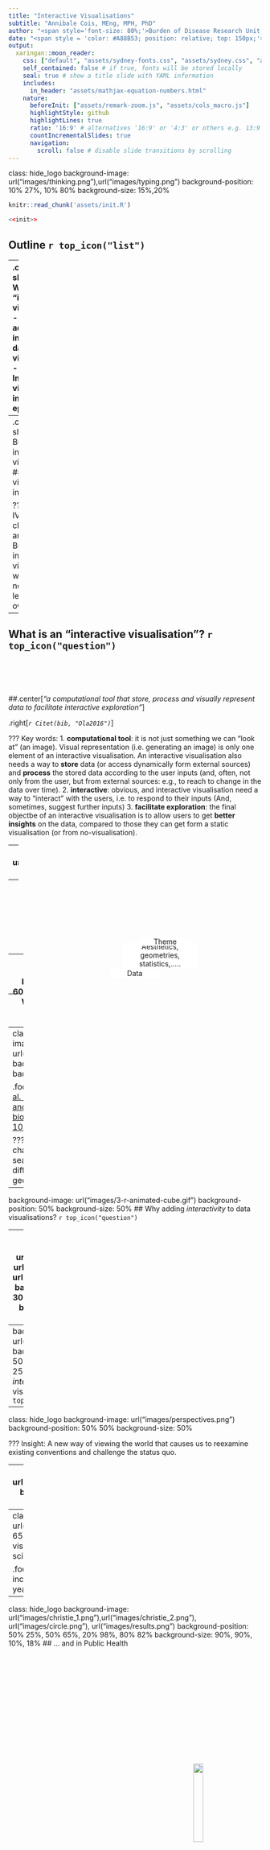 ```yaml
---
title: "Interactive Visualisations"
subtitle: "Annibale Cois, MEng, MPH, PhD"
author: "<span style='font-size: 80%;'>Burden of Disease Research Unit, South African Medical Research Council &amp; <br/> School of Public Health, University of Cape Town<br/><br/>Email: annibale.cois@mrc.ac.za<br/>ORCID: [0000-0002-7014-6510](https://orcid.org/0000-0002-7014-6510)<br/>Web of Science: [ AAK-8603-2020](https://www.webofscience.com/wos/author/rid/AAK-8603-2020)<br/><br/><br/><img src = 'assets/anniweb.png' width = '50'></img><br/> [https://annibalecois.github.io](https://annibalecois.github.io)</span>" 
date: "<span style = 'color: #A88B53; position: relative; top: 150px;'></span>" 
output:  
  xaringan::moon_reader:
    css: ["default", "assets/sydney-fonts.css", "assets/sydney.css", "assets/samrc.css"]
    self_contained: false # if true, fonts will be stored locally
    seal: true # show a title slide with YAML information
    includes:
      in_header: "assets/mathjax-equation-numbers.html"
    nature:
      beforeInit: ["assets/remark-zoom.js", "assets/cols_macro.js"]
      highlightStyle: github
      highlightLines: true
      ratio: '16:9' # alternatives '16:9' or '4:3' or others e.g. 13:9
      countIncrementalSlides: true
      navigation:
        scroll: false # disable slide transitions by scrolling
---
```

class: hide_logo
background-image: url("images/thinking.png"),url("images/typing.png")
background-position: 10% 27%, 10% 80%
background-size: 15%,20%

```r
knitr::read_chunk('assets/init.R')
```

```r
<<init>>
```

## Outline `r top_icon("list")`

--
.content-box-shift1[
- ### What is an “interactive visualisation"?
- ### Why adding interactivity to data visualisations?
- ### Interactive visualisations in epidemiology
]
 
--
.content-box-shift2[
- ### Building interactive visualisations
- ### Interactive visualisations in R with *Shiny*  
]

???
What is a IV, its defining characteristics and elements
Building interactive visualisations: what do we need (a 'high level' overview)

---
## What is an “interactive visualisation”?  `r top_icon("question")`

<br/><br/><br/><br/>
##.center[*"a computational tool that store, process and visually represent data to facilitate interactive exploration"*]

.right[<cite>`r Citet(bib, "Ola2016")`</cite>]

???
Key words: 
1. **computational tool**: it is not just something we can "look at" (an image). Visual representation (i.e. generating an image) is only one element of an interactive visualisation.  An interactive visualisation also needs a way to **store** data (or access dynamically form external sources) and **process** the stored data according to the user inputs (and, often, not only from the user, but from external sources: e.g., to reach to change in the data over time).
2. **interactive**: obvious, and interactive visualisation need a way to "interact" with the users, i.e. to respond to their inputs (And, sometimes, suggest further inputs)
3. **facilitate exploration**: the final objectbe of an interactive visualisation is to allow users to get **better insights** on the data, compared to those they can get form a static visualisation (or from no-visualisation).

---
class: hide_logo 
background-image: url("images/data.png"),url("images/gears.gif"),url("images/visual.png"),url("images/arrow_2.png"),url("images/arrow_2.png")
background-position: 10% 80%, 25% 40%, 50% 10%,37% 17%,18% 56%
background-size: 10%,20%,15%, 6%,6%

???
Users (they can be more than one...) interact with the tool at different points of the visualisation process: they can change the data, the can modify the processing (e.g. use different statistics), and the can modify the visual appearance of the visualisation beyond the data (change fonts, backgrounds, borders...)

In other words, they interact with each elements of a visualisation, as defined in the grammar of graphics...

--
<img src = "images/links_1.png" style = "width: 50%; position: relative; margin-top: 20%; margin-left: 20%;"></img>
<img src = "images/users.png" style = "width: 20%; position: relative; margin-top: -20%; margin-left: 68%;"></img>

--
<div style="position:relative; margin-top: -13%; margin-left: 40%; font-size: 100%; background: white; text-align: center; width: 100px;">Data</div>
<div style="position:relative; margin-top: -14%; margin-left: 45%; font-size: 100%; background: white; text-align: center; width: 150px;">Aesthetics, geometries, statistics,.....</div>
<div style="position:relative; margin-top: -12%; margin-left: 52%; font-size: 100%; background: white; text-align: center; width: 100px;">Theme</div>

---
background-image: url("images/bigdata.png")
background-position: 50% 60%
background-size: 50%
## Why adding *interactivity* to data visualisations?  `r top_icon("question")`

---
class: hide_logo
background-image: url("images/bigdata1.jpg")
background-position: 50% 45%
background-size: 70%

.footnote[.small[[Cremin CJ et al. Big data: Historic advances and emerging trends in biomedical research (doi: 10.1016/j.crbiot.2022.02.004)](https://doi.org/10.1016/j.crbiot.2022.02.004)]]

???
dynamic data (very rapid change: ~40000 search/second)
large quantities
different interests (content, geolocation,...)




---
background-image: url("images/3-r-animated-cube.gif")
background-position: 50%
background-size: 50%
## Why adding *interactivity* to data visualisations?  `r top_icon("question")`

---
class: hide_logo
background-image: url("images/3dcat.png"), url("images/3dnum.png"), url("images/arrow_3.png")
background-position: 5% 30%, 90% 30%, 80% 87%
background-size: 45%, 45%, 8%


<div style = "position: relative; padding-top: 53%; left: 75%; font-size: 80%; "><cite> `r Citet(bib, "luz2022")` </cite></div>
 

.footnote[.large[[https://webtoolkit.eu/widgets/graphics-charts/3d-category-chart](https://webtoolkit.eu/widgets/graphics-charts/3d-category-chart) <br/> 
          [https://webtoolkit.eu/widgets/graphics-charts/3d-numerical-chart](https://webtoolkit.eu/widgets/graphics-charts/3d-numerical-chart)] <br/><br/><br/>]

???
The only way I can really appreciate 3d visualisations (excluding some very simple cases, where patterns are evident...)

An example of 3d visualisations in infectious disease epidemiology (which we don't look at together)

---
background-image: url("images/insight.png")
background-position: 50% 50%
background-size: 25%
## Why adding *interactivity* to data visualisations?  `r top_icon("question")`

---
class: hide_logo
background-image: url("images/perspectives.png")
background-position: 50% 50%
background-size: 50%

???
Insight: A new way of viewing the world that causes us to reexamine existing conventions and challenge the status quo.

---
class: hide_logo
background-image: url("images/FacebookGlobalConnections2010.webp")
background-position: 50% 50%
background-size: 100% 100%

.footnote[<br/>.small[[https://successcreeations.com/2908/our-facebook-connected-world/](https://successcreeations.com/2908/our-facebook-connected-world/)]]


???
The articol where this image is reported is about market penetration a, advertising and possibility to exp;and the business..
To me, the images generates ideas regarding potential and limitations of mHealth applications in an unequally interconnected world.



---
class: hide_logo
background-image: url("images/pubmed.png")
background-position: 50% 65%
background-size: 60%
## Interactive data visualisations are increasingly used in the health sciences...

.footnote[Number of PubMed listed publications including the terms *interactive data visualisation*, by year]

---

class: hide_logo
background-image: url("images/christie_1.png"),url("images/christie_2.png"), url("images/circle.png"), url("images/results.png")
background-position: 50% 25%, 50% 65%, 20% 98%, 80% 82%
background-size: 90%, 90%, 10%, 18%
## ... and in Public Health 

<a href = "https://public.tableau.com/app/profile/jawad.chishtie/viz/InteractiveVisualizationApplicationsinPopulationHealthandHealthServicesResearch-Jan2005toMarch2019/DataSource"><img src = "images/tableau.png" style = "width: 20%; position: relative; margin-top: 43%; margin-left: 73%;"></img></a>

.footnote[.scriptsize[<cite>`r Citet(bib, "Chishtie2022")`</cite>]]
 
---
class: hide_logo
background-image: url("images/IHME.png")
background-position: 50% 30%
background-size: 80%

.footnote[[https://www.healthdata.org/data-tools-practices/interactive-data-visuals](https://www.healthdata.org/data-tools-practices/interactive-data-visuals)]

---
class: hide_logo
background-image: url("images/ward.png"), url("images/liere.png"),url("images/mdpi.png")
background-position: 10% 50%, 50% 50%, 90% 50%
background-size: 25%, 25%, 25%
## Some general references:

.footnote[<cite> `r Citet(bib, "Ward2010")` ; `r Citet(bib, "Ebert2018")` ; `r Citet(bib, "Zudilova2009")`</cite>         ]

---
class: hide_logo
background-image: url("images/gcharts.png"), url("images/tableaui.png"),url("images/powerbi.png"),url("images/tableau.png"), url("images/infogram.png"),url("images/rawgraphs.png")
background-position: 10% 25%, 50% 25%, 90% 25%, 10% 70%, 50% 70%, 90% 70%
background-size: 25%, 25%, 25%, 25%, 25%, 25%
## Building Interactive visualisations: tools 

.footnote[
[https://www.forbes.com/advisor/business/software/best-data-visualization-tools/](https://www.forbes.com/advisor/business/software/best-data-visualization-tools/)<br/>
[https://www.wordstream.com/blog/ws/2016/09/29/data-visualization-tools](https://www.wordstream.com/blog/ws/2016/09/29/data-visualization-tools)</br>
[https://www.intellspot.com/open-source-data-visualization/](https://www.intellspot.com/open-source-data-visualization/)<br/>
[https://solutionsreview.com/business-intelligence/the-ultimate-list-of-open-source-and-free-data-visualization-tools/](https://solutionsreview.com/business-intelligence/the-ultimate-list-of-open-source-and-free-data-visualization-tools/)
]

???
Many tools, with different characteristics:
- web applications
- desktop software
- libraries
- integration with otehr apps
- element of data analysistcs
- machine learning
- free and expensive (subscriptions)
- open socurce and commercial

---
class: hide_logo 
background-image: url("images/data.png"),url("images/gears.gif"),url("images/visual.png"),url("images/arrow_2.png"),url("images/arrow_2.png"),url("images/links_1.png"),url("images/users.png")
background-position: 10% 90%, 25% 50%, 50% 20%,37% 27%,18% 66%, 50% 71%,85% 71%
background-size: 10%,20%,15%, 6%,6%,50%,10%

--
<img src = "images/elements.png" style = "width: 100%; position: relative; margin-top: 0%; margin-left: -5%;"></img>

???

All share the same elements (mor or less 'buried' into the system and visible to the users)

We a place to store /retrieve the data
We need a "tool" to process the data
We need an interface to visualise the data
We need an interface to allow users to "interact" with the system and modify one or more of tehse emelents (data, processing, visualisation)

---
class: hide_logo
background-image: url("images/typing.png")
background-position: 50% 50%
background-size: 50%

---
class: hide_logo
background-image: url("images/ofg_1.png")
background-position: 50% 50%
background-size: 60%
## Example 1: the *old faithful geyser* app 

--
<img src = "images/arrow_1.png" style = "width: 20%; position: absolute; margin-top: 16.5%; margin-left: 9.5%; transform: rotate(-20deg);"></img>

--
<img src = "images/circle.png" style = "width: 30%; position: absolute; margin-top: 18%; margin-left: 40%; "></img>

---
class: hide_logo
background-image: url("images/ofg_2.png")
background-position: 50% 50%
background-size: 60%

--
<img src = "images/ofg_3.png" style = "width: 50%; position: relative; margin-top: 10%; margin-left: 25%;"></img>

---
class: hide_logo
.scroll-output[

```r

library(shiny)

ui <- fluidPage(

    # Application title
    titlePanel("Old Faithful Geyser Data"),

    # Sidebar with a slider input for number of bins 
    sidebarLayout(
        sidebarPanel(
            sliderInput("bins",
                        "Number of bins:",
                        min = 1,
                        max = 50,
                        value = 30)
        ),

        # Show a plot of the generated distribution
        mainPanel(
           plotOutput("distPlot")
        )
    )
)

server <- function(input, output) {

    output$distPlot <- renderPlot({
        # generate bins based on input$bins from ui.R
        x    <- faithful[, 2]
        bins <- seq(min(x), max(x), length.out = input$bins + 1)

        # draw the histogram with the specified number of bins
        hist(x, breaks = bins, col = 'darkgray', border = 'white',
             xlab = 'Waiting time to next eruption (in mins)',
             main = 'Histogram of waiting times')
    })
}

shinyApp(ui = ui, server = server)

```

]

???
ui (user interface): visualisation, interactivity (input/output)
server: processing 

Where are the data? in this case are provided by the R environment itself (as the ofg is a standard R dataset)

---
class: hide_logo
background-image: url("images/banner.png")
background-position: 98% 98%
background-size: 25%
## Example 2: A dashboard for *Cardiovascular Risk Factors in SA* 

.footnotesize[
```r
load("data/cvd.RData")
head(DATA)
```
]

.pull-left[
```r

nrow(DATA)
unique(DATA$year)

```
]
---
class: hide_logo
background-image: url("images/app.png")
background-position: 50% 50%
background-size: 90%

---
class: hide_logo
background-image: url("images/shiny.png"), url("images/ggplot2.png"), url("images/plotly.png"), url("images/shinydash.png"), url("images/arrow_3.png") 
background-position: 5% 50%,40% 15%, 68% 80%, 95% 20%,10% 90%
background-size: 25%,25%,18%,25%,10%

.footnote[[https://rstudio.github.io/shinydashboard/index.html](https://rstudio.github.io/shinydashboard/index.html)]

---
class: hide_logo
## Setup

.center[*Install packages*]

```r
install.packages(c("shiny","shinydashboard","ggplot2","plotly"))
```

.center[*Create three files .R*]

```r
global.R --> code to be execute when the app starts 
server.R --> server
ui.R --> user interface
```


.center[*Download the example dataset*]

.footnote[.large[.center[
<img src = "images/github.png" width = "85"></img> <br/><br/>
Links: <a href="https://annibalecois.github.io/InteractiveVisualisations/code/cvd/cvd.RData" download>https://annibalecois.github.io/InteractiveVisualisations/code/cvd/cvd.RData</a>
]]]
---
<br/>
<br/>
.center[*global.r*]

```r
library(shiny)
library(dplyr)
library(ggplot2)
library(shinydashboard)
library(plotly)

load("cvd.RDATA")
```

---
<br/>
<br/>
.center[*ui.r*]

```r
dashboardPage(
  dashboardHeader(.....),
  dashboardSidebar(.....),
  dashboardBody(.....)
)
```

---
class: hide_logo
background-image: url("images/app.png")
background-position: 50% 50%
background-size: 90%

--
<img src = "images/arrow_1.png" style = "width: 20%; position: absolute; margin-top: 3%; margin-left: 15%; transform: rotate(-20deg"></img>

--
<img src = "images/arrow_1.png" style = "width: 20%; position: absolute; margin-top: 20%; margin-left: 5%; transform: rotate(-170deg"></img>

--
<img src = "images/arrow_1.png" style = "width: 20%; position: absolute; margin-top: 20%; margin-left: 30%; transform: rotate(0deg"></img>

---
<br/>
<br/>
.center[*server.r*]

```r
function(input, output) {
}
```

---
class: hide_logo
background-image: url("images/typing.png")
background-position: 50% 50%
background-size: 50%

---
class: hide_logo
background-image: url("images/app_1.png")
background-position: 50% 50%
background-size: 90%

---
class: hide_logo
background-image: url("images/app_2.png")
background-position: 50% 50%
background-size: 90%

---
class: hide_logo
background-image: url("images/app.png")
background-position: 50% 50%
background-size: 90%

---
class: hide_logo
background-image: url("images/code.png")
background-position: 50% 50%
background-size: 30%

.footnote[.large[
<img src = "images/github.png" width = "85"></img> <br/><br/>
Code of the example on GitHub (*/code/cvd*): <br/> 
<a href = "https://github.com/AnnibaleCois/InteractiveVisualisations">https://github.com/AnnibaleCois/InteractiveVisualisations</a>
<br/>
Direct download links: <a href="code/cvd/global.R" download>global.R</a>, <a href="code/cvd/ui.R" download>ui.R</a>, <a href="code/cvd/server.R" download>server.R</a>, <a href="code/cvd/cvd.RDATA" download>cvd.RDATA</a>
]
]

---
class: hide_logo
## User Interface (ui.R)

.scroll-output[
```r
dashboardPage(
  dashboardHeader(title = "Cardiovascular Risk Dashboard"),
  dashboardSidebar(
    sliderInput(
      inputId = "riskThreshold", 
      label = "Risk Threshold",
      min = 0, 
      max = 50, 
      value = 3, 
      step = 1
    ),
    checkboxGroupInput(
      inputId = "geotype",
      label = "Geotype",
      inline = TRUE,
      choices = c("Urban","Rural"),
      selected = c("Urban","Rural")
    ),
    checkboxGroupInput(
      inputId = "sex",
      label = "Sex",
      inline = TRUE,
      choices = unique(DATA$sex),
      selected = c("Male","Female")
    ),
    checkboxGroupInput(
      inputId = "agecat",
      label = "Age Groups",
      inline = TRUE,
      choices = unique(DATA$agecat),
      selected = c("50-54")
    ),
    radioButtons(
      inputId = "year",
      label = "Year",
      inline = TRUE,
      choices = unique(DATA$year),
      selected = 2016
    ), 
    sidebarMenu(
      menuItem("Dashboard", tabName = "dashboard"),
      menuItem("Raw data", tabName = "rawdata")
    )
  ),
  dashboardBody(
    tabItems(
      tabItem("dashboard",
        fluidRow(
          valueBoxOutput("ssize"),
          valueBoxOutput("cvdrisk"),
          valueBoxOutput("excessrisk")
        ),
        fluidRow(
          box(
            width = 8, status = "info", solidHeader = TRUE,
            title = "Cardiovascular risk, by province",
            plotlyOutput("riskPlot", width = "100%", height = 600)
            #plotOutput("riskPlot", width = "100%", height = 600)
          ),
          box(
            width = 4, status = "info",
            title = "Risk factors, averages",
            tableOutput("riskTable")
          )
        )
      )
    )
  )
)
```
]

---
class: hide_logo
## Server (server.R)

.scroll-output[
```r
function(input, output) {

# Filter data according to inputs
  
  data_filtered <- reactive({
    subset(DATA,
           sex %in% input$sex &
           agecat %in% input$agecat &
           year %in% input$year &
           geotype %in% input$geotype)  
  })
  
# Recalculate outputs every time an input changes  
  
    # Sampe size 
  
  rowCount <- reactive({
    nrow(data_filtered())
  })
  
    output$ssize <- renderValueBox({
    valueBox(
      value = rowCount(),
      subtitle = "Sample size",
      icon = icon("database"),
      color = "aqua"
    )
  })
  
    # Average CVD risk 
    
  avgRisk <- reactive({
    paste(round(mean(data_filtered()$cvdrisk, na.rm = TRUE),1),"%", sep = "")
  })
  
  output$cvdrisk <- renderValueBox({
    valueBox(
      value = avgRisk() ,
      subtitle = "Average CVD risk",
      icon = icon("heart-crack"),
      color = "red"
    )
  })
  
   # Percentage above risk threshold
 
  excRisk <- reactive({
    paste(round(mean(data_filtered()$cvdrisk > input$riskThreshold, na.rm = TRUE)*100,1),"%", sep = "")
  })
  
  output$excessrisk <- renderValueBox({
    valueBox(
      excRisk(),
      "Risk above threshold",
      icon = icon("percent"),
      color = "yellow"
    )
  })
  
  
  # Bar chart with provincial averages

  output$riskPlot <- renderPlotly({
    #output$riskPlot <- renderPlot({
    data <- data_filtered()
    if (nrow(data) == 0)
      return()
    data_province <- aggregate(data$cvdrisk, by = list(data$province), FUN = mean)
    data_province <- rename(data_province, Province = Group.1, cvdrisk = x ) 
    
    ggplot(data_province) +
      aes(x = Province, y = cvdrisk, fill = Province) +
      geom_bar(stat = "identity") +
      theme(legend.position = "none")
    
    })

  # Table with average levels of risk factors
  
  output$riskTable <- renderTable({
    data <- data_filtered()
    if (nrow(data) == 0)
      return()
    data_province <- aggregate(data[,c("bmi","sbp","dbp")], by = list(data$province), FUN = mean) 
    data_province <- rename(data_province, Province = Group.1) 
    data_province
  }, digits = 1)
  
  
  
  # Download data 

}

```
]
---
class: hide_logo
background-image: url("images/deploy.png")
background-position: 50% 60%
background-size: 80%
## Deploying your app

--
<img src = "images/circle.png" style = "width: 40%; position: relative; margin-top: -2%; margin-left: 0%;"></img>

.footnote[.large[https://www.shinyapps.io/]]

---
background-image: url("images/deploy_1.png")
background-position: 50% 50%
background-size: 90%

--
<img src = "images/deploy_2.png" style = "width: 60%; position: relative; margin-top: 12%; margin-left: 20%;"></img>


---
```r
#install.packages(c("rmarkdown","rsconnect")

library(rsconnect)
library(rmarkdown)

# Set account (Only once)
rsconnect::setAccountInfo(name = 'sacra2',
			  token = '<token>',
			  secret = '<secret>')

# Deploy new version
    
rsconnect::deployApp('Alcohol', account = "sacra2")
```

--
.content-box-yellow[
.center[
.large[
https://your-account-name.shinyapps.io/your-directory-name
]
]
]  
--
<br/>
  
.content-box-darkorange[
.center[
.large[
https://sacra2.shinyapps.io/alcohol/
]
]
]

---
class: hide_logo
background-image: url("images/reading.png")
background-position: 90% 90%
background-size: 20%
## References  

.scriptsize[
```r

PrintBibliography(bib)
```
]

---
class: hide_logo
background-image: url("assets/samrc_background.png")
background-position: 50% 50%
background-size: 100% 100%

.font200[
<p style ="font-size:200%; margin-bottom: -10px; margin-left: 200px;">Thank You!</p>
]
<br/><br/>

<div style = "text-align: right; position: fixed; right: 100px;">

<img src = "images/github.png" width = "85"></img> <br/><br/>
The rmarkdown code of this presentation is available on GitHub: <br/> 
<a href = "https://github.com/AnnibaleCois/InteractiveVisualisations">https://github.com/AnnibaleCois/InteractiveVisualisations</a> 

</div>

